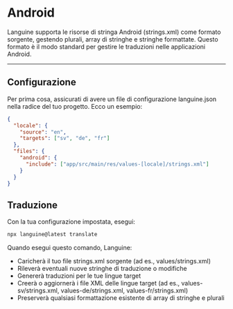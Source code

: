 # Android

Languine supporta le risorse di stringa Android (strings.xml) come formato sorgente, gestendo plurali, array di stringhe e stringhe formattate. Questo formato è il modo standard per gestire le traduzioni nelle applicazioni Android.

---

## Configurazione

Per prima cosa, assicurati di avere un file di configurazione languine.json nella radice del tuo progetto. Ecco un esempio:

```json
{
  "locale": {
    "source": "en",
    "targets": ["sv", "de", "fr"]
  },
  "files": {
    "android": {
      "include": ["app/src/main/res/values-[locale]/strings.xml"]
    }
  }
}
```

## Traduzione

Con la tua configurazione impostata, esegui:

```bash
npx languine@latest translate
```

Quando esegui questo comando, Languine:

- Caricherà il tuo file strings.xml sorgente (ad es., values/strings.xml)
- Rileverà eventuali nuove stringhe di traduzione o modifiche
- Genererà traduzioni per le tue lingue target
- Creerà o aggiornerà i file XML delle lingue target (ad es., values-sv/strings.xml, values-de/strings.xml, values-fr/strings.xml)
- Preserverà qualsiasi formattazione esistente di array di stringhe e plurali
